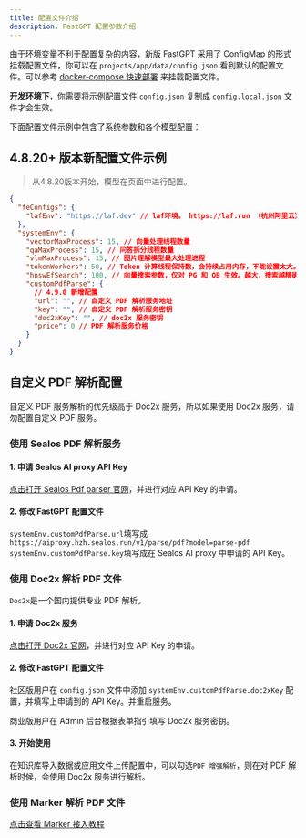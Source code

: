 ```yaml
---
title: 配置文件介绍
description: FastGPT 配置参数介绍
---
```


由于环境变量不利于配置复杂的内容，新版 FastGPT 采用了 ConfigMap 的形式挂载配置文件，你可以在 `projects/app/data/config.json` 看到默认的配置文件。可以参考 [docker-compose 快速部署](/docs/introduction/development/docker/) 来挂载配置文件。

**开发环境下**，你需要将示例配置文件 `config.json` 复制成 `config.local.json` 文件才会生效。

下面配置文件示例中包含了系统参数和各个模型配置：

## 4.8.20+ 版本新配置文件示例

> 从4.8.20版本开始，模型在页面中进行配置。

```json
{
  "feConfigs": {
    "lafEnv": "https://laf.dev" // laf环境。 https://laf.run （杭州阿里云） ,或者私有化的laf环境。如果使用 Laf openapi 功能，需要最新版的 laf 。
  },
  "systemEnv": {
    "vectorMaxProcess": 15, // 向量处理线程数量
    "qaMaxProcess": 15, // 问答拆分线程数量
    "vlmMaxProcess": 15, // 图片理解模型最大处理进程
    "tokenWorkers": 50, // Token 计算线程保持数，会持续占用内存，不能设置太大。
    "hnswEfSearch": 100, // 向量搜索参数，仅对 PG 和 OB 生效。越大，搜索越精确，但是速度越慢。设置为100，有99%+精度。
    "customPdfParse": {
      // 4.9.0 新增配置
      "url": "", // 自定义 PDF 解析服务地址
      "key": "", // 自定义 PDF 解析服务密钥
      "doc2xKey": "", // doc2x 服务密钥
      "price": 0 // PDF 解析服务价格
    }
  }
}
```

## 自定义 PDF 解析配置

自定义 PDF 服务解析的优先级高于 Doc2x 服务，所以如果使用 Doc2x 服务，请勿配置自定义 PDF 服务。

### 使用 Sealos PDF 解析服务

#### 1. 申请 Sealos AI proxy API Key

[点击打开 Sealos Pdf parser 官网](https://hzh.sealos.run/?uid=fnWRt09fZP&openapp=system-aiproxy)，并进行对应 API Key 的申请。

#### 2. 修改 FastGPT 配置文件

`systemEnv.customPdfParse.url`填写成`https://aiproxy.hzh.sealos.run/v1/parse/pdf?model=parse-pdf`  
`systemEnv.customPdfParse.key`填写成在 Sealos AI proxy 中申请的 API Key。

### 使用 Doc2x 解析 PDF 文件

`Doc2x`是一个国内提供专业 PDF 解析。

#### 1. 申请 Doc2x 服务

[点击打开 Doc2x 官网](https://doc2x.noedgeai.com?inviteCode=9EACN2)，并进行对应 API Key 的申请。

#### 2. 修改 FastGPT 配置文件

社区版用户在 `config.json` 文件中添加 `systemEnv.customPdfParse.doc2xKey` 配置，并填写上申请到的 API Key。并重启服务。

商业版用户在 Admin 后台根据表单指引填写 Doc2x 服务密钥。

#### 3. 开始使用

在知识库导入数据或应用文件上传配置中，可以勾选`PDF 增强解析`，则在对 PDF 解析时候，会使用 Doc2x 服务进行解析。

### 使用 Marker 解析 PDF 文件

[点击查看 Marker 接入教程](/docs/introduction/development/custom-models/marker)
